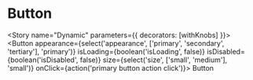 

<Meta title="Design System|Button" component={Button} />

# Button

<Story name="Dynamic" parameters={{ decorators: [withKnobs] }}>
  <Button 
    appearance={select('appearance', ['primary', 'secondary', 'tertiary'], 'primary')}
    isLoading={boolean('isLoading', false)}
    isDisabled={boolean('isDisabled', false)}
    size={select('size', ['small', 'medium'], 'small')}
    onClick={action('primary button action click')}>
      Button
  </Button>
</Story>
